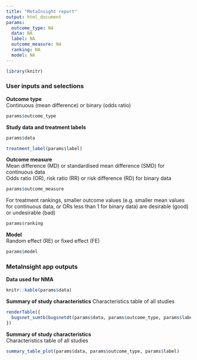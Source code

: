 ```yaml
---
title: "MetaInsight report"
output: html_document
params:
  outcome_type: NA
  data: NA
  label: NA
  outcome_measure: NA
  ranking: NA
  model: NA
---
```


```r
library(knitr)

```

### User inputs and selections

**Outcome type**  
Continuous (mean difference) or binary (odds ratio)

```r
params$outcome_type
```

**Study data and treatment labels**

```r
params$data

treatment_label(params$label)
```

**Outcome measure**  
Mean difference (MD) or standardised mean difference (SMD) for continuous data  
Odds ratio (OR), risk ratio (RR) or risk difference (RD) for binary data  

```r
params$outcome_measure
```

For treatment rankings, smaller outcome values (e.g. smaller mean values for continuous data, or ORs less than 1 for binary data) are desirable (good) or undesirable (bad)

```r
params$ranking
```

**Model**  
Random effect (RE) or fixed effect (FE)

```r
params$model
```

<!-- **Excluded studies** -->

<!-- ```{r} -->
<!-- params$exclusion -->
<!-- ``` -->

### MetaInsight app outputs  

**Data used for NMA** 

```r
knitr::kable(params$data)
```

**Summary of study characteristics**
Characteristics table of all studies

```r
renderTable({
  bugsnet_sumtb(bugsnetdt(params$data, params$outcome_type, params$label), params$outcome_type)
})
```

**Summary of study characteristics**  
Characteristics table of all studies

```r
summary_table_plot(params$data, params$outcome_type, params$label)
```








